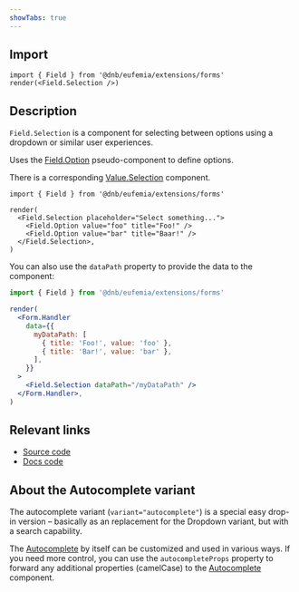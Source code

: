 ```yaml
---
showTabs: true
---
```


## Import

```tsx
import { Field } from '@dnb/eufemia/extensions/forms'
render(<Field.Selection />)
```

## Description

`Field.Selection` is a component for selecting between options using a dropdown or similar user experiences.

Uses the [Field.Option](/uilib/extensions/forms/base-fields/Option/) pseudo-component to define options.

There is a corresponding [Value.Selection](/uilib/extensions/forms/Value/Selection) component.

```tsx
import { Field } from '@dnb/eufemia/extensions/forms'

render(
  <Field.Selection placeholder="Select something...">
    <Field.Option value="foo" title="Foo!" />
    <Field.Option value="bar" title="Baar!" />
  </Field.Selection>,
)
```

You can also use the `dataPath` property to provide the data to the component:

```jsx
import { Field } from '@dnb/eufemia/extensions/forms'

render(
  <Form.Handler
    data={{
      myDataPath: [
        { title: 'Foo!', value: 'foo' },
        { title: 'Bar!', value: 'bar' },
      ],
    }}
  >
    <Field.Selection dataPath="/myDataPath" />
  </Form.Handler>,
)
```

## Relevant links

- [Source code](https://github.com/dnbexperience/eufemia/tree/main/packages/dnb-eufemia/src/extensions/forms/base-fields/Selection)
- [Docs code](https://github.com/dnbexperience/eufemia/tree/main/packages/dnb-design-system-portal/src/docs/uilib/extensions/forms/base-fields/Selection)

## About the Autocomplete variant

The autocomplete variant (`variant="autocomplete"`) is a special easy drop-in version – basically as an replacement for the Dropdown variant, but with a search capability.

The [Autocomplete](/uilib/components/autocomplete/) by itself can be customized and used in various ways. If you need more control, you can use the `autocompleteProps` property to forward any additional properties (camelCase) to the [Autocomplete](/uilib/components/autocomplete/) component.
